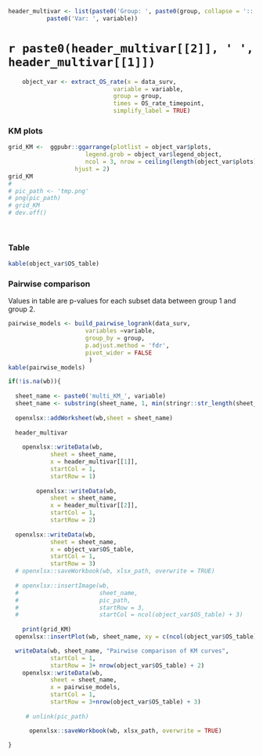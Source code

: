 ```r
header_multivar <- list(paste0('Group: ', paste0(group, collapse = '::')),
           paste0('Var: ', variable))
```

    
`r paste0(header_multivar[[2]], ' ', header_multivar[[1]])` {data-navmenu="Grouped survival analysis" }
====================================== 
    
```r
    object_var <- extract_OS_rate(x = data_surv,
                              variable = variable,
                              group = group,
                              times = OS_rate_timepoint,
                              simplify_label = TRUE)

```

<!-- Row {data-width=1050} -->
<!-- ------------------------------------- -->

### KM plots 

```r
    
grid_KM <-  ggpubr::ggarrange(plotlist = object_var$plots,
                      legend.grob = object_var$legend_object,
                      ncol = 3, nrow = ceiling(length(object_var$plots) / 3),
                   hjust = 2)
grid_KM
# 
# pic_path <- 'tmp.png'
# png(pic_path)
# grid_KM
# dev.off()
  
    

```

<!-- Row {data-height=1050} -->
<!-- ------------------------------------- -->

### Table
```r

kable(object_var$OS_table) 

```

### Pairwise comparison

Values in table are p-values for each subset data between group 1 and group 2.

```r

pairwise_models <- build_pairwise_logrank(data_surv,
                      variables =variable,
                      group_by = group,
                      p.adjust.method = 'fdr',
                      pivot_wider = FALSE
                       )
kable(pairwise_models)
```



```r
if(!is.na(wb)){
  
  sheet_name <- paste0('multi_KM_', variable)
  sheet_name <- substring(sheet_name, 1, min(stringr::str_length(sheet_name), 31))
  
  openxlsx::addWorksheet(wb,sheet = sheet_name)
  
  header_multivar
  
    openxlsx::writeData(wb,
            sheet = sheet_name,
            x = header_multivar[[1]],
            startCol = 1,
            startRow = 1)
  
        openxlsx::writeData(wb,
            sheet = sheet_name,
            x = header_multivar[[2]],
            startCol = 1,
            startRow = 2)
    
  openxlsx::writeData(wb,
            sheet = sheet_name,
            x = object_var$OS_table,
            startCol = 1,
            startRow = 3)
  # openxlsx::saveWorkbook(wb, xlsx_path, overwrite = TRUE)
  
  # openxlsx::insertImage(wb, 
  #                       sheet_name,
  #                       pic_path,
  #                       startRow = 3,
  #                       startCol = ncol(object_var$OS_table) + 3)
  
    print(grid_KM)
  openxlsx::insertPlot(wb, sheet_name, xy = c(ncol(object_var$OS_table) + 3, 3), width = 30, height = 20, fileType = "png", units = "cm")

  writeData(wb, sheet_name, "Pairwise comparison of KM curves", 
            startCol = 1, 
            startRow = 3+ nrow(object_var$OS_table) + 2)
    openxlsx::writeData(wb,
            sheet = sheet_name,
            x = pairwise_models,
            startCol = 1,
            startRow = 3+nrow(object_var$OS_table) + 3)
    
     # unlink(pic_path)

      openxlsx::saveWorkbook(wb, xlsx_path, overwrite = TRUE)

}

```


